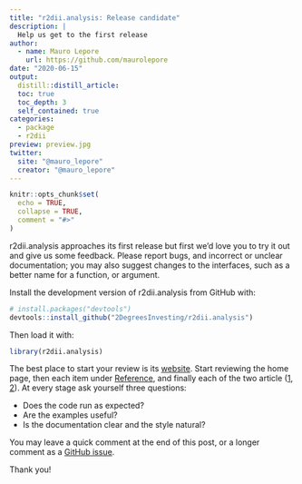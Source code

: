 ```yaml
---
title: "r2dii.analysis: Release candidate"
description: |
  Help us get to the first release
author:
  - name: Mauro Lepore
    url: https://github.com/maurolepore
date: "2020-06-15"
output: 
  distill::distill_article:
  toc: true
  toc_depth: 3
  self_contained: true
categories:
  - package
  - r2dii
preview: preview.jpg
twitter:
  site: "@mauro_lepore"
  creator: "@mauro_lepore"
---
```


```r
knitr::opts_chunk$set(
  echo = TRUE,
  collapse = TRUE,
  comment = "#>"
)
```

r2dii.analysis approaches its first release but first we'd love you to try it out and give us some feedback. Please report bugs, and incorrect or unclear documentation; you may also suggest changes to the interfaces, such as a better name for a function,  or argument. 

Install the development version of r2dii.analysis from GitHub with:

```r
# install.packages("devtools")
devtools::install_github("2DegreesInvesting/r2dii.analysis")
```

Then load it with:

```r
library(r2dii.analysis)
```

The best place to start your review is its [website](https://2degreesinvesting.github.io/r2dii.analysis/index.html). Start reviewing the home page, then each item under [Reference](https://2degreesinvesting.github.io/r2dii.analysis/reference/index.html), and finally each of the two article ([1](https://2degreesinvesting.github.io/r2dii.analysis/articles/target-sda.html), [2](https://2degreesinvesting.github.io/r2dii.analysis/articles/target-market-share.html)). At every stage ask yourself three questions:

* Does the code run as expected?
* Are the examples useful?
* Is the documentation clear and the style natural?

You may leave a quick comment at the end of this post, or a longer comment as a [GitHub issue](https://github.com/2DegreesInvesting/r2dii.analysis/issues/new/choose).

Thank you!